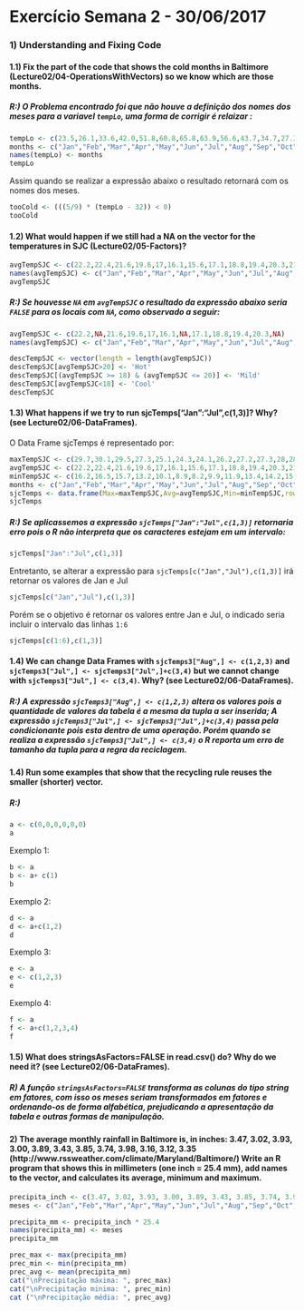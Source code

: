 
# Exercício Semana 2 - 30/06/2017

### 1) Understanding and Fixing Code
#### 1.1) Fix the part of the code that shows the cold months in Baltimore (Lecture02/04-OperationsWithVectors) so we know which are those months.
##### R:) O Problema encontrado foi que não houve a definição dos *_nomes_* dos meses para a variavel `tempLo`, uma forma de corrigir é relaizar :

```r
tempLo <- c(23.5,26.1,33.6,42.0,51.8,60.8,65.8,63.9,56.6,43.7,34.7,27.3)
months <- c("Jan","Feb","Mar","Apr","May","Jun","Jul","Aug","Sep","Oct","Nov","Dec")
names(tempLo) <- months
tempLo
```
Assim quando se realizar a expressão abaixo o resultado retornará com os nomes dos meses.
```r
tooCold <- (((5/9) * (tempLo - 32)) < 0)
tooCold
```

#### 1.2) What would happen if we still had a NA on the vector for the temperatures in SJC (Lecture02/05-Factors)?

```r
avgTempSJC <- c(22.2,22.4,21.6,19.6,17,16.1,15.6,17.1,18.8,19.4,20.3,21.4)
names(avgTempSJC) <- c("Jan","Feb","Mar","Apr","May","Jun","Jul","Aug","Sep","Oct","Nov","Dec")
avgTempSJC
```

##### R:) Se houvesse `NA` em `avgTempSJC` o resultado da expressão abaixo seria `FALSE` para os locais com `NA`, como observado a seguir:

```r
avgTempSJC <- c(22.2,NA,21.6,19.6,17,16.1,NA,17.1,18.8,19.4,20.3,NA)
names(avgTempSJC) <- c("Jan","Feb","Mar","Apr","May","Jun","Jul","Aug","Sep","Oct","Nov","Dec")

descTempSJC <- vector(length = length(avgTempSJC))
descTempSJC[avgTempSJC>20] <- 'Hot' 
descTempSJC[(avgTempSJC >= 18) & (avgTempSJC <= 20)] <- 'Mild'
descTempSJC[avgTempSJC<18] <- 'Cool' 
descTempSJC
```

#### 1.3) What happens if we try to run sjcTemps["Jan":"Jul",c(1,3)]? Why? (see Lecture02/06-DataFrames).

O Data Frame sjcTemps é representado por:
```r
maxTempSJC <- c(29.7,30.1,29.5,27.3,25.1,24.3,24.1,26.2,27.2,27.3,28,28.7)
avgTempSJC <- c(22.2,22.4,21.6,19.6,17,16.1,15.6,17.1,18.8,19.4,20.3,21.4)
minTempSJC <- c(16.2,16.5,15.7,13.2,10.1,8.9,8.2,9.9,11.9,13.4,14.2,15.3)
months <- c("Jan","Feb","Mar","Apr","May","Jun","Jul","Aug","Sep","Oct","Nov","Dec")
sjcTemps <- data.frame(Max=maxTempSJC,Avg=avgTempSJC,Min=minTempSJC,row.names = months)
sjcTemps
```

##### R:) Se aplicassemos a expressão `sjcTemps["Jan":"Jul",c(1,3)]` retornaria erro pois o R não interpreta que os caracteres estejam em um intervalo:

```r
sjcTemps["Jan":"Jul",c(1,3)]
```

Entretanto, se alterar a expressão para  `sjcTemps[c("Jan","Jul"),c(1,3)]` irá retornar os valores de Jan e Jul
```r
sjcTemps[c("Jan","Jul"),c(1,3)]

```
Porém se o objetivo é retornar os valores entre Jan e Jul, o indicado seria incluir o intervalo das linhas `1:6`
```r

sjcTemps[c(1:6),c(1,3)]
```

#### 1.4) We can change Data Frames with `sjcTemps3["Aug",] <- c(1,2,3)` and `sjcTemps3["Jul",] <- sjcTemps3["Jul",]+c(3,4)` but we cannot change with `sjcTemps3["Jul",] <- c(3,4)`. Why? (see Lecture02/06-DataFrames).

##### R:) A expressão `sjcTemps3["Aug",] <- c(1,2,3)` altera os valores pois a quantidade de valores da tabela é a mesma da tupla a ser inserida; A expressão `sjcTemps3["Jul",] <- sjcTemps3["Jul",]+c(3,4)` passa pela condicionante pois esta dentro de uma operação. Porém quando se realiza a expressão `sjcTemps3["Jul",] <- c(3,4)` o R reporta um erro de tamanho da tupla para a regra da reciclagem.

#### 1.4) Run some examples that show that the recycling rule reuses the smaller (shorter) vector.

##### R:) 
```r
a <- c(0,0,0,0,0,0)
a
```
Exemplo 1:
```r
b <- a
b <- a+ c(1)
b
```
Exemplo 2:
```r
d <- a
d <- a+c(1,2)
d
```
Exemplo 3:
```r
e <- a
e <- c(1,2,3)
e
```
Exemplo 4:
```r
f <- a 
f <- a+c(1,2,3,4)
f
```

#### 1.5) What does stringsAsFactors=FALSE in read.csv() do? Why do we need it? (see Lecture02/06-DataFrames).
##### R) A função `stringsAsFactors=FALSE` transforma as colunas do tipo string em fatores, com isso os meses seriam transformados em fatores e ordenando-os de forma alfabética, prejudicando a apresentação da tabela e outras formas de manipulação.

#### 2) The average monthly rainfall in Baltimore is, in inches: 3.47, 3.02, 3.93, 3.00, 3.89, 3.43, 3.85, 3.74, 3.98, 3.16, 3.12, 3.35 (http://www.rssweather.com/climate/Maryland/Baltimore/) Write an R program that shows this in millimeters (one inch = 25.4 mm), add names to the vector, and calculates its average, minimum and maximum.

```r
precipita_inch <- c(3.47, 3.02, 3.93, 3.00, 3.89, 3.43, 3.85, 3.74, 3.98, 3.16, 3.12, 3.35)
meses <- c("Jan","Feb","Mar","Apr","May","Jun","Jul","Aug","Sep","Oct","Nov","Dec")

precipita_mm <- precipita_inch * 25.4
names(precipita_mm) <- meses
precipita_mm

prec_max <- max(precipita_mm)
prec_min <- min(precipita_mm)
prec_avg <- mean(precipita_mm)
cat("\nPrecipitação máxima: ", prec_max)
cat("\nPrecipitação minima: ", prec_min)
cat ("\nPrecipitação média: ", prec_avg)


```

